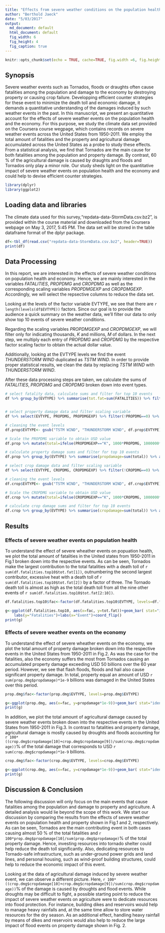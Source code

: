 ```yaml
---
title: "Effects from severe weather conditions on the population health and the economy in the US for 1950 - 2011"
author: "Berthold Jaeck"
date: "5/03/2017"
output:
  md_document: default
  html_document: default
  fig_width: 6
  fig_height: 4
  fig_caption: true
---
```


```r
knitr::opts_chunk$set(echo = TRUE, cache=TRUE, fig.width =6, fig.height=4)
```

## Synopsis

Severe weather events such as Tornados, floods or draughts often cause fatalities among the population and damage to the economy by destroying property or causing crop failure. Developping efficient counter strategies for these event to minimize the death toll and economic damage, it demands a quantitative understanding of the damages induced by such weather events in the past. In this manuscript, we present an quantitative account for the effects of severe weather events on the population health and the economy. For this purpose, we study the climate data set provided on the Coursera course wegpage, which contains records on severe weather events across the United States from 1950-2011. We employ the total amount of fatalities and the property and agricultural damage accumulated across the United States as a probe to study these effects. From a statistical analysis, we find that Tornados are the main cause for both fatalities among the population and property damage. By contrast, 60 % of the agricultural damage is caused by draughts and floods and Tornados only play a minor role. Our study sheds light on the quantitative impact of severe weather events on population health and the economy and could help to devise efficient counter strategies.
```r
library(dplyr)
library(ggplot2)
```

## Loading data and libraries

The climate data used for this survey,"repdata-data-StormData.csv.bz2", is provided within the course material and downloaded from the Coursera webpage on May 3, 2017, 5:45 PM. The data set will be stored in the table dataframe format of the dplyr package.

```r
df<-tbl_df(read.csv("repdata-data-StormData.csv.bz2", header=TRUE))
print(df)
```

## Data Processing

In this report, we are interested in the effects of severe weather conditions on population health and economy. Hence, we are mainly interested in the variables *FATALITIES*, *PROPDMG* and *CROPDMG* as well as the  corresponding scaling variables *PROPDMGEXP* and *CROPDMGEXP*. Accordingly, we will select the repsective columns to reduce the data set.

Looking at the levels of the factor variable EVTYPE, we see that there are `r length(levels(df$EVTYPE))` factors. Since our goal is to provide the audience a quick summary on the weather data, we'll filter our data to only show top 10 events of severe weather conditions.

Regarding the scaling variables *PROPDMGEXP* and *CROPDMGEXP*, we will filter only for indicating thousands, *K* and millions, *M* of dollars. In the next step, we multiply each entry of *PROPDMG* and *CROPDMG* by the respective factor scaling factor to obtain the actual dollar value.

Additionally, looking at the EVTYPE levels we find the event *THUNDERSTORM WIND* duplicated as *TSTM WIND*. In order to provide proper statistical results, we clean the data by replacing *TSTM WIND* with *THUNDERSTORM WIND*.

After these data processing steps are taken, we calculate the sums of *FATALITIES*, *PROPDMG* and *CROPDMG* broken down into event types.

```r

# select fatality data, calculate sums and filter for top 10 events
df %>% group_by(EVTYPE) %>% summarise(tot.fat=sum(FATALITIES)) %>% filter(tot.fat>206) %>% arrange(desc(tot.fat)) ->df.fatalities.top10


# select property damage data and filter scaling variable
df %>% select(EVTYPE, PROPDMG, PROPDMGEXP) %>% filter(!PROPDMG==0) %>% filter (PROPDMGEXP=="K" | PROPDMGEXP=="M")-> df.prop

# cleaning the event levels
df.prop$EVTYPE<- gsub("TSTM WIND", "THUNDERSTORM WIND", df.prop$EVTYPE)

# Scale the PROPDMG variable to obtain USD value
df.prop %>% mutate(total=ifelse(PROPDMGEXP=="K", 1000*PROPDMG, 1000000*PROPDMG)) -> df.prop

# calculate property damage sums and filter for top 10 events
df.prop %>% group_by(EVTYPE) %>% summarise(propdamage=sum(total)) %>% arrange(propdamage) %>% filter(propdamage>2553890550) -> prop.dmg

# select crop damage data and filter scaling variable
df %>% select(EVTYPE, CROPDMG, CROPDMGEXP) %>% filter(!CROPDMG==0) %>% filter (CROPDMGEXP=="K" | CROPDMGEXP=="M")-> df.crop

# cleaning the event levels
df.crop$EVTYPE<- gsub("TSTM WIND", "THUNDERSTORM WIND", df.crop$EVTYPE)

# Scale the CROPDMG variable to obtain USD value
df.crop %>% mutate(total=ifelse(CROPDMGEXP=="K", 1000*CROPDMG, 1000000*CROPDMG)) -> df.crop

# calculate crop damage sums and filter for top 10 events
df.crop %>% group_by(EVTYPE) %>% summarise(cropdamage=sum(total)) %>% arrange(cropdamage) %>% filter(cropdamage>678346000) -> crop.dmg

```

## Results

### Effects of severe weather events on population health

To understand the effect of severe wheather events on popuation health, we plot the total amount of fatalities in the United states from 1950-2011 in Fig.1 broken down into the respective events. As can be seen, Tornados make the largest contribution to the total fatalities with a death toll of `r sum(df.fatalities.top10$tot.fat[1])`, outnumbering the second largest contributor, excessive heat with a death toll of `r sum(df.fatalities.top10$tot.fat[2])` by a factor of three. The Tornado death toll is almost as high as the total death toll from all the nine other events of `r sum(df.fatalities.top10$tot.fat[2:10])`.
```r

df.fatalities.top10$fac<-factor(df.fatalities.top10$EVTYPE, levels=df.fatalities.top10$EVTYPE)

g<-ggplot(df.fatalities.top10, aes(x=fac, y=tot.fat))+geom_bar( stat="identity", col="steelblue4", fill="steelblue1")+labs(title="Nationwide fatalities from severe weather events")+
    labs(y="Fatalities")+labs(x="Event")+coord_flip()
print(g)
```

### Effects of severe weather events on the economy

To understand the effect of severe wheather events on the economy, we plot the total amount of property damage broken down into the respective events in the United States from 1950-2011 in Fig.2. As was the case for the fatalities, also the economy suffers the most from Tornados causing an accumulated property damage exceeding USD 50 billions over the 60 year period. However, we see that flash floods, floods and hail also cause significant property damage. In total, property equal an amount of USD `r sum(prop.dmg$propdamage)*1e-9` billions was damaged in the United States over this period.

```r

prop.dmg$fac<-factor(prop.dmg$EVTYPE, levels=prop.dmg$EVTYPE)

g<-ggplot(prop.dmg, aes(x=fac, y=propdamage*1e-9))+geom_bar( stat="identity", col="steelblue4", fill="steelblue1")+labs(title="Economic damage from severe weather events")+labs(y="Costs (Billion $)")+labs(x="")+coord_flip()
print(g)
```

In addition, we plot the total amount of agricultural damage caused by severe weather events broken down into the respective events in the United States from 1950-2011 in Fig.3. In contrast to fatalities and property damage, agricultural damage is mostly caused by droughts and floods accounting for `r 100*((crop.dmg$cropdamage[10]+crop.dmg$cropdamage[9])/sum(crop.dmg$cropdamage))`% of the total damage that corresponds to USD `r sum(crop.dmg$cropdamage)*1e-9` billions.

```r

crop.dmg$fac<-factor(crop.dmg$EVTYPE, levels=crop.dmg$EVTYPE)

g<-ggplot(crop.dmg, aes(x=fac, y=cropdamage*1e-9))+geom_bar( stat="identity", col="steelblue4", fill="steelblue1")+labs(title="Agricultural damage from severe weather events")+labs(y="Costs (Billion $)")+labs(x="")+coord_flip()
print(g)
```

## Discussion & Conclusion

The following discussion will only focus on the main events that cause fatalities among the population and damage to property and agriculture. A detailed analysis would lie beyond the scope of this work. We start our discussion by comparing the results from the effects of severe weather events on population health and property shown in Fig.1 and 2, respectively. As can be seen, Tornados are the main contributing event in both cases causing almost 50 % of the total fatalities and `r 100*prop.dmg$propdamage[10]/sum(prop.dmg$propdamage)`% of the total property damage. Hence, investing resources into tornado shelter could help reduce the death toll significantly. Also, dedicating resources to Tornado-safe infrastructure, such as under-ground power grids and land lines, and personal housing, such as wind-proof building structures, could help to reduce the economic impact of this event.

Looking at the data of agricultural damage induced by severe weather event, we can observe a different picture. Here, `r 100*((crop.dmg$cropdamage[10]+crop.dmg$cropdamage[9])/sum(crop.dmg$cropdamage))`% of the damage is caused by droughts and flood events. While droughts may be difficult to fight, a possible starting point to reduce the impact of severe weather events on agriculture were to dedicate resources into flood protection. For instance, building dikes and reservoirs would help to manage heavy rainfalls and, at the same time allow to store water resources for the dry season. As an additional effect, handling heavy rainfall by means of dikes and reservoirs would also help to reduce the large impact of flood events on property damage shown in Fig. 2.
